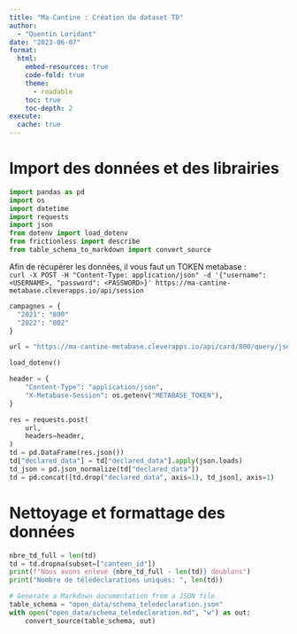 ```yaml
---
title: "Ma-Cantine : Création du dataset TD"
author:
  - "Quentin Loridant"
date: "2023-06-07"
format:
  html:
    embed-resources: true
    code-fold: true
    theme:
      - readable
    toc: true
    toc-depth: 2
execute:
  cache: true
---
```



# Import des données et des librairies
```python
import pandas as pd
import os
import datetime
import requests
import json
from dotenv import load_dotenv
from frictionless import describe
from table_schema_to_markdown import convert_source

```

Afin de récupérer les données, il vous faut un TOKEN metabase :  
`curl -X POST -H "Content-Type: application/json" -d '{"username": <USERNAME>, "password": <PASSWORD>}' https://ma-cantine-metabase.cleverapps.io/api/session`

```python
campagnes = {
  "2021": "800"
  "2022": "802"
}
```

```python
url = "https://ma-cantine-metabase.cleverapps.io/api/card/800/query/json"

load_dotenv()

header = {
    "Content-Type": "application/json",
    "X-Metabase-Session": os.getenv("METABASE_TOKEN"),
}

res = requests.post(
    url,
    headers=header,
)
td = pd.DataFrame(res.json())
td["declared_data"] = td["declared_data"].apply(json.loads)
td_json = pd.json_normalize(td["declared_data"])
td = pd.concat([td.drop("declared_data", axis=1), td_json], axis=1)
```


# Nettoyage et formattage des données
```python
nbre_td_full = len(td)
td = td.dropna(subset=["canteen_id"])
print(f"Nous avons enlevé {nbre_td_full - len(td)} doublons")
print("Nombre de télédéclarations uniques: ", len(td))
```


```python
# Generate a Markdown documentation from a JSON file
table_schema = "open_data/schema_teledeclaration.json"
with open("open_data/schema_teledeclaration.md", "w") as out:
    convert_source(table_schema, out)
```